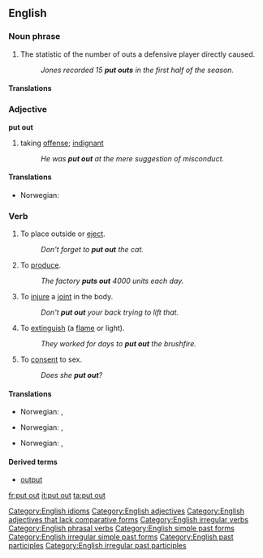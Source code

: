 ==English==
[[Category:English idioms]]

===Noun phrase===
{{en-noun|sg=[[put]] [[out]]}}

# {{baseball}} The statistic of the number of outs a defensive player directly caused.
#: ''Jones recorded 15 '''put outs''' in the first half of the season.''

====Translations====
{{trans-top|a baseball statistic}}
{{trans-mid}}
{{trans-bottom}}

===Adjective===
'''put out'''
# taking [[offense]]; [[indignant]]
#: ''He was '''put out''' at the mere suggestion of misconduct.''

====Translations====
{{trans-top|taking offense}}
*Norwegian: {{t-|no|satt ut}}
{{trans-mid}}
{{trans-bottom}}

[[Category:English adjectives]]
[[Category:English adjectives that lack comparative forms]]

===Verb===
{{en-verb| inf=to [[put]] [[out]] | '''[[puts out]]'''| '''[[putting out]]''' | put out}}

# To place outside or [[eject]].
#: ''Don't forget to '''put out''' the cat.''
# To [[produce]].
#:''The factory '''puts out''' 4000 units each day.''
# To [[injure]] a [[joint]] in the body.
#: ''Don't '''put out''' your back trying to lift that.''
# To [[extinguish]] (a [[flame]] or light).
#: ''They worked for days to '''put out''' the brushfire.''
# {{slang}} To [[consent]] to sex.
#: ''Does she '''put out'''?''

====Translations====
{{trans-top|to place outside or eject}}
*Norwegian: {{t-|no|sette ut}}, {{t-|no|slippe ut}}
{{trans-mid}}
{{trans-bottom}}
{{trans-top|to produce}}
*Norwegian: {{t-|no|lage}}, {{t-|no|produsere}}
{{trans-mid}}
{{trans-bottom}}
{{trans-top|to injure a joint in the body}}
{{trans-mid}}
{{trans-bottom}}
{{trans-top|to extinguish}}
*Norwegian: {{t-|no|slokke}}, {{t-|no|slukke}}
{{trans-mid}}
{{trans-bottom}}
{{trans-top|to consent to sex}}
{{trans-mid}}
{{trans-bottom}}

====Derived terms====
*[[output]]

[[Category:English irregular verbs]]
[[Category:English phrasal verbs]]
[[Category:English simple past forms]]
[[Category:English irregular simple past forms]]
[[Category:English past participles]]
[[Category:English irregular past participles]]

[[fr:put out]]
[[it:put out]]
[[ta:put out]]